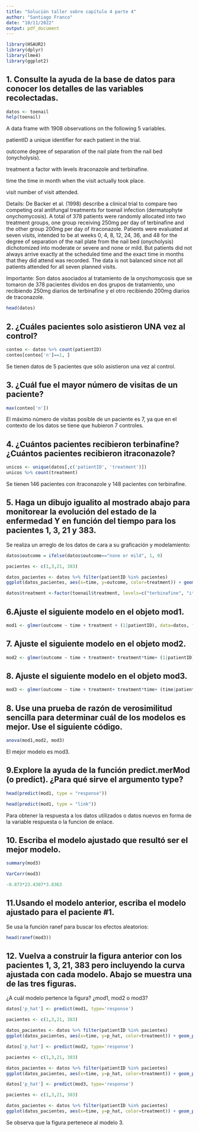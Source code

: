 ```yaml
---
title: "Solución taller sobre capítulo 4 parte 4"
author: "Santiago Franco"
date: "10/11/2022"
output: pdf_document
---
```


```r
library(HSAUR2)
library(dplyr)
library(lme4)
library(ggplot2)
```

## 1. Consulte la ayuda de la base de datos para conocer los detalles de las variables recolectadas.

```r
datos <- toenail
help(toenail)
```

A data frame with 1908 observations on the following 5 variables.

patientID
a unique identifier for each patient in the trial.

outcome
degree of separation of the nail plate from the nail bed (onycholysis).

treatment
a factor with levels itraconazole and terbinafine.

time
the time in month when the visit actually took place.

visit
number of visit attended.

Details:
De Backer et al. (1998) describe a clinical trial to compare two competing oral antifungal treatments for toenail infection (dermatophyte onychomycosis). A total of 378 patients were randomly allocated into two treatment groups, one group receiving 250mg per day of terbinafine and the other group 200mg per day of itraconazole. Patients were evaluated at seven visits, intended to be at weeks 0, 4, 8, 12, 24, 36, and 48 for the degree of separation of the nail plate from the nail bed (onycholysis) dichotomized into moderate or severe and none or mild. But patients did not always arrive exactly at the scheduled time and the exact time in months that they did attend was recorded. The data is not balanced since not all patients attended for all seven planned visits.

Importante:
Son datos asociados al tratamiento de la onychomycosis que se tomaron de 378 pacientes dividos en dos grupos de tratamiento, uno recibiendo 250mg diarios de terbinafine y el otro recibiendo 200mg diarios de traconazole.

```r
head(datos)
```


## 2. ¿Cuáles pacientes solo asistieron UNA vez al control?

```r
conteo <- datos %>% count(patientID)
conteo[conteo['n']==1, ]
```

Se tienen datos de 5 pacientes que sólo asistieron una vez al control.

## 3. ¿Cuál fue el mayor número de visitas de un paciente?

```r
max(conteo['n'])
```
El máximo número de visitas posible de un paciente es 7, ya que en el contexto de los datos se tiene que hubieron 7 controles.

## 4. ¿Cuántos pacientes recibieron terbinafine? ¿Cuántos pacientes recibieron itraconazole?

```r
unicos <- unique(datos[,c('patientID', 'treatment')])
unicos %>% count(treatment)
```

Se tienen 146 pacientes con itraconazole y 148 pacientes con terbinafine.

## 5. Haga un dibujo igualito al mostrado abajo para monitorear la evolución del estado de la enfermedad Y en función del tiempo para los pacientes 1, 3, 21 y 383.

Se realiza un arreglo de los datos de cara a su graficación y modelamiento:

```r
datos$outcome = ifelse(datos$outcome=="none or mild", 1, 0)
```


```r
pacientes <- c(1,3,21, 383)

datos_pacientes <- datos %>% filter(patientID %in% pacientes)
ggplot(datos_pacientes, aes(x=time, y=outcome, color=treatment)) + geom_point() + facet_wrap(~ patientID)
```

```r
datos$treatment <-factor(toenail$treatment, levels=c("terbinafine", "itraconazole"))
```

## 6.Ajuste el siguiente modelo en el objeto mod1.

```r
mod1 <- glmer(outcome ~ time + treatment + (1|patientID), data=datos, family=binomial(link="logit"), nAGQ = 1)
```

## 7. Ajuste el siguiente modelo en el objeto mod2.


```r
mod2 <- glmer(outcome ~ time + treatment+ treatment*time+ (1|patientID), data=datos, family=binomial(link="logit"), nAGQ = 1)
```


## 8. Ajuste el siguiente modelo en el objeto mod3.

```r
mod3 <- glmer(outcome ~ time + treatment+ treatment*time+ (time|patientID), data=datos, family=binomial(link="logit"), nAGQ = 1)
```

## 8. Use una prueba de razón de verosimilitud sencilla para determinar cuál de los modelos es mejor. Use el siguiente código.

```r
anova(mod1,mod2, mod3)
```

El mejor modelo es mod3.

## 9.Explore la ayuda de la función predict.merMod (o predict). ¿Para qué sirve el argumento type?

```r
head(predict(mod1, type = "response"))
```

```r
head(predict(mod1, type = "link"))
```
Para obtener la respuesta a los datos utilizados o datos nuevos en forma de la variable respuesta o la funcion de enlace.

## 10. Escriba el modelo ajustado que resultó ser el mejor modelo.

```r
summary(mod3)
```

```r
VarCorr(mod3)
```

```r
-0.873*23.4307*3.8363
```


\begin{align*} 
y_{ij} &\sim  Bernoulli(p_{ij}) \\ 
\text{logit}(p_{ij}) &= 9.35034 + 0.75546 \, time_{ij} + 0.02474 \, treatment_{itraconazolei}  -0.45703 \, time_{ij} \, treatment_{itraconazolei} + b_{0i} + b_{1i} \,time_{ij} \\
\left (
\begin{matrix}
b_{0} \\ b_{1}
\end{matrix} 
\right ) &\sim 
N\left ( \left ( \begin{matrix}
0 \\ 0
\end{matrix} \right ),
\left ( \begin{matrix}
549.00 & -78.47152 \\ 
-78.47152 & 14.72
\end{matrix} \right )
\right ) \\
\end{align*}

## 11.Usando el modelo anterior, escriba el modelo ajustado para el paciente #1.

Se usa la función ranef para buscar los efectos aleatorios:
```r
head(ranef(mod3))
```


\begin{align*} 
y_{ij} &\sim  Bernoulli(p_{ij}) \\ 
\text{logit}(p_{ij}) &= 9.35034 + 0.75546 \, time_{ij} + 0.02474 \, treatment_{itraconazolei} + -0.45703 \, time_{ij} \, treatment_{itraconazolei} -24.63175913 + 3.100111326	 \,time_{ij}
\end{align*}

## 12. Vuelva a construir la figura anterior con los pacientes 1, 3, 21, 383 pero incluyendo la curva ajustada con cada modelo. Abajo se muestra una de las tres figuras.

¿A cuál modelo pertence la figura? ¿mod1, mod2 o mod3?

```r
datos['p_hat'] <- predict(mod1, type='response')
```

```r
pacientes <- c(1,3,21, 383)

datos_pacientes <- datos %>% filter(patientID %in% pacientes)
ggplot(datos_pacientes, aes(x=time, y=p_hat, color=treatment)) + geom_point() + facet_wrap(~ patientID) + geom_line()
```


```r
datos['p_hat'] <- predict(mod2, type='response')
```

```r
pacientes <- c(1,3,21, 383)

datos_pacientes <- datos %>% filter(patientID %in% pacientes)
ggplot(datos_pacientes, aes(x=time, y=p_hat, color=treatment)) + geom_point() + facet_wrap(~ patientID) + geom_line()
```

```r
datos['p_hat'] <- predict(mod3, type='response')
```

```r
pacientes <- c(1,3,21, 383)

datos_pacientes <- datos %>% filter(patientID %in% pacientes)
ggplot(datos_pacientes, aes(x=time, y=p_hat, color=treatment)) + geom_point() + facet_wrap(~ patientID) + geom_line()
```
Se observa que la figura pertenece al modelo 3.